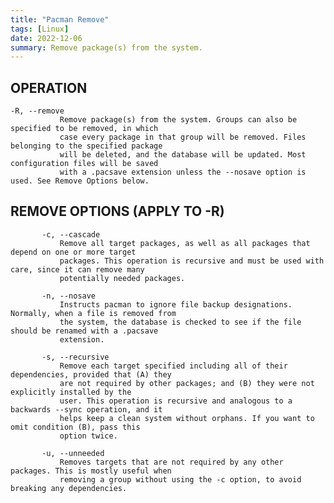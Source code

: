 ```yaml
---
title: "Pacman Remove"
tags: [Linux]
date: 2022-12-06
summary: Remove package(s) from the system.
---
```


## OPERATION

```shell
-R, --remove
           Remove package(s) from the system. Groups can also be specified to be removed, in which
           case every package in that group will be removed. Files belonging to the specified package
           will be deleted, and the database will be updated. Most configuration files will be saved
           with a .pacsave extension unless the --nosave option is used. See Remove Options below.
```

## REMOVE OPTIONS (APPLY TO -R)

```shell
       -c, --cascade
           Remove all target packages, as well as all packages that depend on one or more target
           packages. This operation is recursive and must be used with care, since it can remove many
           potentially needed packages.

       -n, --nosave
           Instructs pacman to ignore file backup designations. Normally, when a file is removed from
           the system, the database is checked to see if the file should be renamed with a .pacsave
           extension.

       -s, --recursive
           Remove each target specified including all of their dependencies, provided that (A) they
           are not required by other packages; and (B) they were not explicitly installed by the
           user. This operation is recursive and analogous to a backwards --sync operation, and it
           helps keep a clean system without orphans. If you want to omit condition (B), pass this
           option twice.

       -u, --unneeded
           Removes targets that are not required by any other packages. This is mostly useful when
           removing a group without using the -c option, to avoid breaking any dependencies.
```
